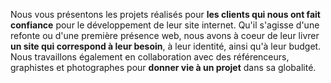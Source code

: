 Nous vous présentons les projets réalisés pour **les clients qui nous ont fait confiance** pour le développement de leur site internet. Qu'il s'agisse d'une refonte ou d'une première présence web, nous avons à coeur de leur livrer **un site qui correspond à leur besoin**, à leur identité, ainsi qu'à leur budget. Nous travaillons également en collaboration avec des référenceurs, graphistes et photographes pour **donner vie à un projet** dans sa globalité.
